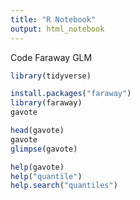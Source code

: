 ```yaml
---
title: "R Notebook"
output: html_notebook
---
```


Code Faraway GLM
```r
library(tidyverse)
```

```r
install.packages("faraway")
library(faraway)
gavote
```

```r
head(gavote)
gavote
glimpse(gavote)
```

```r
help(gavote)
help("quantile")
help.search("quantiles")
```

